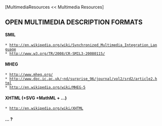 [MultimediaResources << Multimedia Resources]

==OPEN MULTIMEDIA DESCRIPTION FORMATS==

====SMIL====
 * [[http://en.wikipedia.org/wiki/Synchronized_Multimedia_Integration_Language]]
 * [[http://www.w3.org/TR/2008/CR-SMIL3-20080115/]]

====MHEG====
 * [[http://www.mheg.org/]]
 * [[http://www.doc.ic.ac.uk/~nd/surprise_96/journal/vol2/srd2/article2.html]]
 * [[http://en.wikipedia.org/wiki/MHEG-5]]

====XHTML (+SVG +MathML + ...)====
 * [[http://en.wikipedia.org/wiki/XHTML]]

==== ... ? ====
